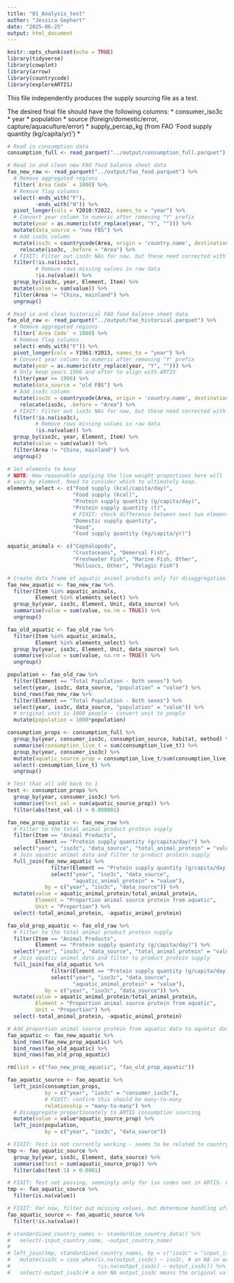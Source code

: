 ```yaml
---
title: "01_Analysis_test"
author: "Jessica Gephart"
date: "2025-06-25"
output: html_document
---
```


```r
knitr::opts_chunk$set(echo = TRUE)
library(tidyverse)
library(cowplot)
library(arrow)
library(countrycode)
library(exploreARTIS)
```

This file independently produces the supply sourcing file as a test. 

The desired final file should have the following columns: 
* consumer_iso3c
* year
* population
* source (foreign/domestic/error, capture/aquaculture/error)
* supply_percap_kg (from FAO 'Food supply quantity (kg/capita/yr)')
* 


```r
# Read in consumption data
consumption_full <- read_parquet("../output/consumption_full.parquet")

# Read in and clean new FAO food balance sheet data
fao_new_raw <- read_parquet("../output/fao_food.parquet") %>% 
  # Remove aggregated regions
  filter(`Area Code` < 1000) %>% 
  # Remove flag columns
  select(-ends_with("F"), 
         -ends_with("N")) %>%
  pivot_longer(cols = Y2010:Y2022, names_to = "year") %>%
  # Convert year column to numeric after removing "Y" prefix
  mutate(year = as.numeric(str_replace(year, "Y", ""))) %>%
  mutate(data_source = "new FBS") %>% 
  # Add iso3c column
  mutate(iso3c = countrycode(Area, origin = 'country.name', destination = 'iso3c')) %>%
    relocate(iso3c, .before = "Area") %>%
  # FIXIT: Filter out iso3c NAs for now, but these need corrected with country standardization
  filter(!is.na(iso3c), 
         # Remove rows missing values in raw data
         !is.na(value)) %>%
  group_by(iso3c, year, Element, Item) %>%
  mutate(value = sum(value)) %>%
  filter(Area != "China, mainland") %>%
  ungroup()

# Read in and clean historical FAO food balance sheet data
fao_old_raw <- read_parquet("../output/fao_historical.parquet") %>% 
  # Remove aggregated regions
  filter(`Area Code` < 1000) %>% 
  # Remove flag columns
  select(-ends_with("F")) %>%
  pivot_longer(cols = Y1961:Y2013, names_to = "year") %>%
  # Convert year column to numeric after removing "Y" prefix
  mutate(year = as.numeric(str_replace(year, "Y", ""))) %>%
  # Only keep years 1996 and after to align with ARTIS
  filter(year >= 1996) %>%
  mutate(data_source = "old FBS") %>%
  # Add iso3c column
  mutate(iso3c = countrycode(Area, origin = 'country.name', destination = 'iso3c')) %>%
    relocate(iso3c, .before = "Area") %>%
  # FIXIT: Filter out iso3c NAs for now, but these need corrected with country standardization
  filter(!is.na(iso3c), 
         # Remove rows missing values in raw data
         !is.na(value)) %>%
  group_by(iso3c, year, Element, Item) %>%
  mutate(value = sum(value)) %>%
  filter(Area != "China, mainland") %>%
  ungroup()
```

```r
# Set elements to keep 
# NOTE: How reasonable applying the live weight proportions here will 
# vary by element. Need to consider which to ultimately keep. 
elements_select <- c("Food supply (kcal/capita/day)", 
                     "Food supply (kcal)", 
                     "Protein supply quantity (g/capita/day)",
                     "Protein supply quantity (t)", 
                     # FIXIT: check difference between next two elements
                     "Domestic supply quantity",
                     "Food",
                     "Food supply quantity (kg/capita/yr)")

aquatic_animals <- c("Cephalopods",
                     "Crustaceans", "Demersal Fish",
                     "Freshwater Fish", "Marine Fish, Other",
                     "Molluscs, Other", "Pelagic Fish")

# Create data frame of aquatic animal products only for disaggregation by source
fao_new_aquatic <- fao_new_raw %>%
  filter(Item %in% aquatic_animals,
         Element %in% elements_select) %>%
  group_by(year, iso3c, Element, Unit, data_source) %>%
  summarise(value = sum(value, na.rm = TRUE)) %>%
  ungroup()

fao_old_aquatic <- fao_old_raw %>%
  filter(Item %in% aquatic_animals,
         Element %in% elements_select) %>%
  group_by(year, iso3c, Element, Unit, data_source) %>%
  summarise(value = sum(value, na.rm = TRUE)) %>%
  ungroup()

population <- fao_old_raw %>%
  filter(Element == "Total Population - Both sexes") %>%
  select(year, iso3c, data_source, "population" = "value") %>%
  bind_rows(fao_new_raw %>%
  filter(Element == "Total Population - Both sexes") %>%
  select(year, iso3c, data_source, "population" = "value")) %>%
  # original unit is 1000 people - convert unit to people
  mutate(population = 1000*population)

```

```r
consumption_props <- consumption_full %>%
  group_by(year, consumer_iso3c, consumption_source, habitat, method) %>%
  summarise(consumption_live_t = sum(consumption_live_t)) %>%
  group_by(year, consumer_iso3c) %>%
  mutate(aquatic_source_prop = consumption_live_t/sum(consumption_live_t)) %>%
  select(-consumption_live_t) %>%
  ungroup()

# Test that all add back to 1
test <- consumption_props %>%
  group_by(year, consumer_iso3c) %>%
  summarise(test_val = sum(aquatic_source_prop)) %>%
  filter(abs(test_val-1) > 0.000001) 
```

```r
fao_new_prop_aquatic <- fao_new_raw %>%
  # Filter to the total animal product protein supply
  filter(Item == "Animal Products", 
         Element == "Protein supply quantity (g/capita/day)") %>%
  select("year", "iso3c", "data_source", "total_animal_protein" = "value") %>%
  # Join aquatic animal data and filter to product protein supply
  full_join(fao_new_aquatic %>%
              filter(Element == "Protein supply quantity (g/capita/day)") %>%
              select("year", "iso3c", "data_source", 
                     "aquatic_animal_protein" = "value"), 
            by = c("year", "iso3c", "data_source")) %>%
  mutate(value = aquatic_animal_protein/total_animal_protein,
         Element = "Proportion animal source protein from aquatic",
         Unit = "Proportion") %>%
  select(-total_animal_protein, -aquatic_animal_protein)

fao_old_prop_aquatic <- fao_old_raw %>%
  # Filter to the total animal product protein supply
  filter(Item == "Animal Products", 
         Element == "Protein supply quantity (g/capita/day)") %>%
  select("year", "iso3c", "data_source", "total_animal_protein" = "value") %>%
  # Join aquatic animal data and filter to product protein supply
  full_join(fao_old_aquatic %>%
              filter(Element == "Protein supply quantity (g/capita/day)") %>%
              select("year", "iso3c", "data_source", 
                     "aquatic_animal_protein" = "value"), 
            by = c("year", "iso3c", "data_source")) %>%
  mutate(value = aquatic_animal_protein/total_animal_protein,  
         Element = "Proportion animal source protein from aquatic",
         Unit = "Proportion") %>%
  select(-total_animal_protein, -aquatic_animal_protein)

# Add proportion animal source protein from aquatic data to aquatic data frames and join all together
fao_aquatic <- fao_new_aquatic %>%
  bind_rows(fao_new_prop_aquatic) %>%
  bind_rows(fao_old_aquatic) %>%
  bind_rows(fao_old_prop_aquatic)

rm(list = c("fao_new_prop_aquatic", "fao_old_prop_aquatic"))
```

```r
fao_aquatic_source <- fao_aquatic %>%
  left_join(consumption_props, 
            by = c("year", "iso3c" = "consumer_iso3c"),
            # FIXIT: confirm this should be many-to-many
            relationship = "many-to-many") %>%
  # Disaggregate proportionately to ARTIS consumption sourcing
  mutate(value = value*aquatic_source_prop) %>%
  left_join(population, 
            by = c("year", "iso3c", "data_source"))

# FIXIT: Test is not currently working - seems to be related to country cleaning (e.g., China duplicates likely due to China vs China, Mainland)
tmp <- fao_aquatic_source %>% 
  group_by(year, iso3c, Element, data_source) %>%
  summarise(test = sum(aquatic_source_prop)) %>%
  filter(abs(test-1) > 0.0001)

# FIXIT: Test not passing, seemingly only for iso codes not in ARTIS. Check if this passes after new country standardization
tmp <- fao_aquatic_source %>%
  filter(is.na(value))

# FIXIT: For now, filter out missing values, but determine handling after confirming source of NAs
fao_aquatic_source <- fao_aquatic_source %>%
  filter(!is.na(value))
```

```r
# standardized_country_names <- standardize_country_data() %>%
#   select(-input_country_name, -output_country_name)
# 
# left_join(tmp, standardized_country_names, by = c("iso3c" = "input_iso3c", "year")) %>%
#   mutate(iso3c = case_when(is.na(output_iso3c) ~ iso3c, # an NA in output_iso3c means the original iso3c value is a country
#                            !is.na(output_iso3c) ~ output_iso3c)) %>%
#   select(-output_iso3c)# a non NA output_iso3c means the original value was a territory value that needs to be converted to a country.
```

